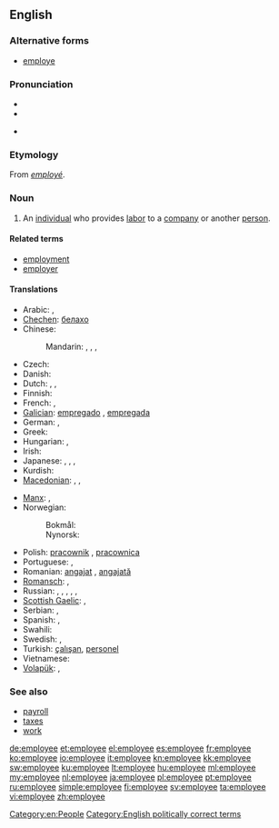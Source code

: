 ==English==

===Alternative forms===
* [[employe]]

===Pronunciation===
* {{IPA|/ɪmˌplɔɪˈiː/}}
* {{audio|en-us-employee.ogg|Audio (US)}}

* {{rhymes|iː}}

===Etymology===
From {{etyl|fr}} ''[[employé]]''.

===Noun===
{{wikipedia}}
{{en-noun}}

# An [[individual]] who provides [[labor]] to a [[company]] or another [[person]].

====Related terms====
* [[employment]]
* [[employer]]

====Translations====
{{trans-top|individual who provides labor to a company or another person}}
* Arabic: {{t|ar|موظف|m|tr=muwáZZaf|sc=Arab}}, {{t|ar|موظفة|f|tr=muwaZZáfa|sc=Arab}}
* [[Chechen]]: [[белахо]]
* Chinese:
*: Mandarin: {{t|zh|雇員|sc=Hani}}, {{t|zh|雇员|tr=gùyuán|sc=Hani}}, {{t|zh|職員|sc=Hani}}, {{t|zh|职员|tr=zhíyuán|sc=Hani}}
* Czech: {{t+|cs|zaměstnanec|m}}
* Danish: {{t-|da|ansat|c}}
* Dutch: {{t+|nl|bediende|m|f}}, {{t+|nl|werknemer|m}}, {{t-|nl|medewerker|m}}
* Finnish: {{t+|fi|työntekijä}}
* French: {{t+|fr|employé|m}}, {{t+|fr|employée|f}}
* [[Galician]]: [[empregado]] {{m}}, [[empregada]] {{f}}
* German: {{t+|de|Angestellter|m}}, {{t+|de|Angestellte|f}}
* Greek: {{t+|el|υπάλληλος|c|tr=ypállilos}}
* Hungarian: {{t+|hu|alkalmazott}}, {{t+|hu|dolgozó}}
* Irish: {{t-|ga|fostaí|m|xs=Irish}}
* Japanese: {{t|ja|従業員|tr=じゅうぎょういん, jūgyōin|sc=Jpan}}, {{t|ja|雇員|tr=こいん, koin|sc=Jpan}}, {{t|ja|勤務員|tr=きんむいん, kinmuin|sc=Jpan}}, {{t|ja|使用人|tr=しようにん, shiyōin|sc=Jpan}}
* Kurdish: {{t+|ku|karker|m, f}}
* [[Macedonian]]: {{t|mk|вработен|m|tr=vráboten}},  {{t-|mk|работник|m|tr=rábotnik}},  {{t-|mk|службеник|m|tr=slúžbenik}}
{{trans-mid}}
* [[Manx]]: {{t|gv|failleydagh|m}}, {{t|gv|obbree|m}}
* Norwegian:
*: Bokmål: {{t|nb|arbeidstaker|m}}
*: Nynorsk: {{t|nn|arbeidstakar|m}}
* Polish: [[pracownik]] {{m}}, [[pracownica]] {{f}}
* Portuguese: {{t+|pt|empregado|m}}, {{t+|pt|empregada|f}}
* Romanian: [[angajat]] {{m}}, [[angajată]] {{f}}
* [[Romansch]]: {{t|rm|emploià|m}}, {{t|rm|emploiada|f}}
* Russian: {{t|ru|работник|m|tr=rabótnik|sc=Cyrl}}, {{t|ru|работница|f|tr=rabótnica|sc=Cyrl}}, {{t|ru|служащий|m|tr=slúžaščij|sc=Cyrl}}, {{t|ru|служащая|f|tr=slúžaščaja|sc=Cyrl}}, {{t|ru|сотрудник|m|tr=sotrúdnik|sc=Cyrl}}, {{t|ru|сотрудница|f|tr=sotrúdnica|sc=Cyrl}}
* [[Scottish Gaelic]]: {{t|gd|cosnaiche|m}}, {{t|gd|neach-obrach|m}}
* Serbian: {{t|sr|запосленик|m|tr=zaposlenik}}, {{t|sr|послопримац|m|tr=posloprimac}}
* Spanish: {{t-|es|empleado|m}}, {{t-|es|empleada|f}}
* Swahili: {{t+|sw|mwajiriwa|xs=Swahili}}
* Swedish: {{t+|sv|anställd|c}}, {{t+|sv|arbetstagare|c}}
* Turkish: [[çalışan]], [[personel]]
* Vietnamese: {{t|vi|nhân viên}}
* [[Volapük]]: {{qualifier|male or female}} {{t|vo|vobükäb}}, {{qualifier|male}} {{t|vo|hivobükäb}}
{{trans-bottom}}

===See also===
* [[payroll]]
* [[taxes]]
* [[work]]

[[Category:en:People]]
[[Category:English politically correct terms]]

[[de:employee]]
[[et:employee]]
[[el:employee]]
[[es:employee]]
[[fr:employee]]
[[ko:employee]]
[[io:employee]]
[[it:employee]]
[[kn:employee]]
[[kk:employee]]
[[sw:employee]]
[[ku:employee]]
[[lt:employee]]
[[hu:employee]]
[[ml:employee]]
[[my:employee]]
[[nl:employee]]
[[ja:employee]]
[[pl:employee]]
[[pt:employee]]
[[ru:employee]]
[[simple:employee]]
[[fi:employee]]
[[sv:employee]]
[[ta:employee]]
[[vi:employee]]
[[zh:employee]]